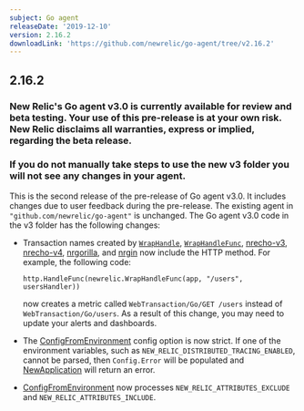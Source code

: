 ```yaml
---
subject: Go agent
releaseDate: '2019-12-10'
version: 2.16.2
downloadLink: 'https://github.com/newrelic/go-agent/tree/v2.16.2'
---
```


## 2.16.2

### New Relic's Go agent v3.0 is currently available for review and beta testing. Your use of this pre-release is at your own risk. New Relic disclaims all warranties, express or implied, regarding the beta release.

### If you do not manually take steps to use the new v3 folder you will not see any changes in your agent.

This is the second release of the pre-release of Go agent v3.0. It includes changes due to user feedback during the pre-release. The existing agent in `"github.com/newrelic/go-agent"` is unchanged. The Go agent v3.0 code in the v3 folder has the following changes:

* Transaction names created by [`WrapHandle`](https://godoc.org/github.com/newrelic/go-agent/v3/newrelic#WrapHandle), [`WrapHandleFunc`](https://godoc.org/github.com/newrelic/go-agent/v3/newrelic#WrapHandleFunc), [nrecho-v3](https://godoc.org/github.com/newrelic/go-agent/v3/integrations/nrecho-v3), [nrecho-v4](https://godoc.org/github.com/newrelic/go-agent/v3/integrations/nrecho-v4), [nrgorilla](https://godoc.org/github.com/newrelic/go-agent/v3/integrations/nrgorilla), and [nrgin](https://godoc.org/github.com/newrelic/go-agent/v3/integrations/nrgin) now include the HTTP method. For example, the following code:

  ```
  http.HandleFunc(newrelic.WrapHandleFunc(app, "/users", usersHandler))
  ```

  now creates a metric called `WebTransaction/Go/GET /users` instead of `WebTransaction/Go/users`. As a result of this change, you may need to update your alerts and dashboards.
* The [ConfigFromEnvironment](https://godoc.org/github.com/newrelic/go-agent/v3/newrelic#ConfigFromEnvironment) config option is now strict. If one of the environment variables, such as `NEW_RELIC_DISTRIBUTED_TRACING_ENABLED`, cannot be parsed, then `Config.Error` will be populated and [NewApplication](https://godoc.org/github.com/newrelic/go-agent/v3/newrelic#NewApplication) will return an error.
* [ConfigFromEnvironment](https://godoc.org/github.com/newrelic/go-agent/v3/newrelic#ConfigFromEnvironment) now processes `NEW_RELIC_ATTRIBUTES_EXCLUDE` and `NEW_RELIC_ATTRIBUTES_INCLUDE`.
